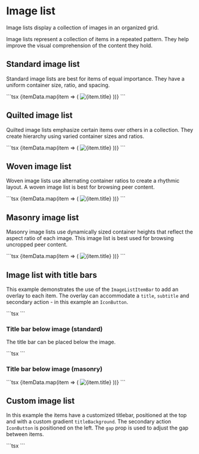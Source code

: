 
# Image list

<p className="description">
  Image lists display a collection of images in an organized grid.
</p>

Image lists represent a collection of items in a repeated pattern. They help improve the visual comprehension of the content they hold.

## Standard image list

Standard image lists are best for items of equal importance. They have a uniform container size, ratio, and spacing.

<StandardImageList />
```tsx
<ImageList sx={{ width: 500, height: 450 }} cols={3} rowHeight={164}>
  {itemData.map(item => (
    <ImageListItem key={item.img}>
      <img
        src={`${item.img}?w=164&h=164&fit=crop&auto=format`}
        srcSet={`${item.img}?w=164&h=164&fit=crop&auto=format&dpr=2 2x`}
        alt={item.title}
        loading="lazy"
      />
    </ImageListItem>
  ))}
</ImageList>
```

## Quilted image list

Quilted image lists emphasize certain items over others in a collection. They create hierarchy using varied container sizes and ratios.

<QuiltedImageList />
```tsx
<ImageList
  sx={{ width: 500, height: 450 }}
  variant="quilted"
  cols={4}
  rowHeight={121}
>
  {itemData.map(item => (
    <ImageListItem key={item.img} cols={item.cols || 1} rows={item.rows || 1}>
      <img
        {...srcset(item.img, 121, item.rows, item.cols)}
        alt={item.title}
        loading="lazy"
      />
    </ImageListItem>
  ))}
</ImageList>
```

## Woven image list

Woven image lists use alternating container ratios to create a rhythmic layout. A woven image list is best for browsing peer content.

<WovenImageList />
```tsx
<ImageList sx={{ width: 500, height: 450 }} variant="woven" cols={3} gap={8}>
  {itemData.map(item => (
    <ImageListItem key={item.img}>
      <img
        src={`${item.img}?w=161&fit=crop&auto=format`}
        srcSet={`${item.img}?w=161&fit=crop&auto=format&dpr=2 2x`}
        alt={item.title}
        loading="lazy"
      />
    </ImageListItem>
  ))}
</ImageList>
```

## Masonry image list

Masonry image lists use dynamically sized container heights that reflect the aspect ratio of each image. This image list is best used for browsing uncropped peer content.

<MasonryImageList />
```tsx
<ImageList variant="masonry" cols={3} gap={8}>
  {itemData.map(item => (
    <ImageListItem key={item.img}>
      <img
        src={`${item.img}?w=248&fit=crop&auto=format`}
        srcSet={`${item.img}?w=248&fit=crop&auto=format&dpr=2 2x`}
        alt={item.title}
        loading="lazy"
      />
    </ImageListItem>
  ))}
</ImageList>
```

## Image list with title bars

This example demonstrates the use of the `ImageListItemBar` to add an overlay to each item.
The overlay can accommodate a `title`, `subtitle` and secondary action - in this example an `IconButton`.

<TitlebarImageList />
```tsx
<TitlebarImageList />
```

### Title bar below image (standard)

The title bar can be placed below the image.

<TitlebarBelowImageList />
```tsx
<TitlebarBelowImageList />
```

### Title bar below image (masonry)

<TitlebarBelowMasonryImageList />
```tsx
<ImageList variant="masonry" cols={3} gap={8}>
  {itemData.map(item => (
    <ImageListItem key={item.img}>
      <img
        src={`${item.img}?w=248&fit=crop&auto=format`}
        srcSet={`${item.img}?w=248&fit=crop&auto=format&dpr=2 2x`}
        alt={item.title}
        loading="lazy"
      />
      <ImageListItemBar position="below" title={item.author} />
    </ImageListItem>
  ))}
</ImageList>
```

## Custom image list

In this example the items have a customized titlebar, positioned at the top and with a custom gradient `titleBackground`.
The secondary action `IconButton` is positioned on the left. The `gap` prop is used to adjust the gap between items.

<CustomImageList />
```tsx
<CustomImageList />
```
